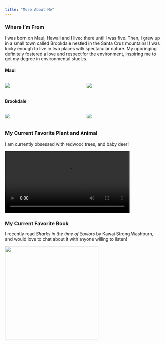 ```yaml
---
title: "More About Me"
---
```


### Where I'm From

I was born on Maui, Hawaii and I lived there until I was five. Then, I grew up in a small town called Brookdale nestled in the Santa Cruz mountains! I was lucky enough to live in two places with spectacular nature. My upbringing definitely fostered a love and respect for the environment, inspiring me to get my degree in environmental studies.

#### Maui

::::: columns
::: {.column width="50%"}
![](me&dad.JPG)
:::

::: {.column width="50%"}
![](bridge.png)
:::
:::::

#### Brookdale

::::: columns
::: {.column width="50%"}
![](rainbow.jpeg)
:::

::: {.column width="50%"}
![](mushroomlog.png)
:::
:::::

### My Current Favorite Plant and Animal

I am currently obsessed with redwood trees, and baby deer!

<video width="400" controls>

<source src="deer.mov" type="video/mp4">

</video>

### My Current Favorite Book

I recently read *Sharks in the time of Saviors* by Kawai Strong Washburn, and would love to chat about it with anyone willing to listen!

<img src="book.png" width="300"/>
